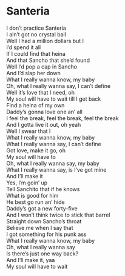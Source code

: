 # Santeria

I don't practice Santeria  
I ain't got no crystal ball  
Well I had a million dollars but I  
I'd spend it all  
If I could find that heina  
And that Sancho that she'd found  
Well I'd pop a cap in Sancho  
And I'd slap her down  
What I really wanna know, my baby  
Oh, what I really wanna say, I can't define  
Well it's love that I need, oh  
My soul will have to wait till I get back  
Find a heina of my own  
Daddy's gonna love one an' all  
I feel the break, feel the break, feel the break  
And I gotta live it out, oh yeah  
Well I swear that I  
What I really wanna know, my baby  
What I really wanna say, I can't define  
Got love, make it go, oh  
My soul will have to  
Oh, what I really wanna say, my baby  
What I really wanna say, is I've got mine  
And I'll make it  
Yes, I'm goin' up  
Tell Sanchito that if he knows  
What is good for him  
He best go run an' hide  
Daddy's got a new forty-five  
And I won't think twice to stick that barrel  
Straight down Sancho's throat  
Believe me when I say that  
I got something for his punk ass  
What I really wanna know, my baby  
Oh, what I really wanna say  
Is there's just one way back?  
And I'll make it, yaa  
My soul will have to wait
